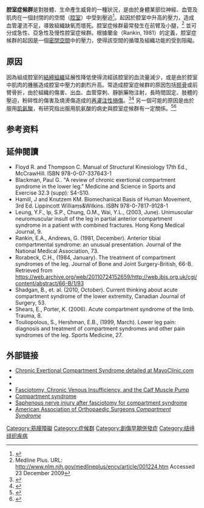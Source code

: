 {{medical}}
{{Infobox Disease |
  Name           = 腔室症候群 |
  Image          = Fasciotomy_leg.jpg |
  Caption        = 小腿施行肌膜切開術，並覆蓋著植皮的樣子。 |
  DiseasesDB     = 3028 |
  ICD10          = {{ICD10|M|62|2|m|60}}, {{ICD10|T|79|6|t|79}} |
  ICD9           = {{ICD9|729.7}}, {{ICD9|958.9}} |
  ICDO           = |
  OMIM           = |
  MedlinePlus    = 001224 |
  eMedicineSubj  = emerg |
  eMedicineTopic = 739 |
  MeshID = D003161 |
}}

'''腔室症候群'''是對肢體、生命產生威脅的一種狀況，是由於身體某部位神經、血管及肌肉在一個封閉的的空間（[[腔室|腔室]]）中受到壓迫<ref>{{Cite web |url=http://emedicine.medscape.com/article/828456-overview |title=存档副本 |accessdate=2011-12-28 |archive-date=2011-09-04 |archive-url=https://web.archive.org/web/20110904084856/http://emedicine.medscape.com/article/828456-overview |dead-url=no }}</ref>。起因於腔室中升高的壓力，造成血管灌流不足，導致組織缺氧而壞死。腔室症候群最常發生在前臂及小腿，<ref>Medline Plus. URL: http://www.nlm.nih.gov/medlineplus/ency/article/001224.htm {{Wayback|url=http://www.nlm.nih.gov/medlineplus/ency/article/001224.htm |date=20160705120936 }} Accessed 23 December 2009</ref> 並可分成急性、亞急性及慢性腔室症候群。根據蘭金（Rankin, 1981）的定義，腔室症候群的起因是一個[[密閉空間|密閉空間]]中的壓力，使得該空間的循環及組織功能的受到阻礙。

==原因==
因為組成腔室的[[結締組織|結締組織]]延展性降低使得流經該腔室的血流量減少，或是由於腔室中肌肉的腫脹造成腔室中壓力的劇烈升高。常造成腔室症候群的原因包括[[脛骨|脛骨]]或前臂骨折，由於組織的傷害、出血、血管穿刺、靜脈藥物注射，長時間固定、肢體的壓迫，粉碎性的傷害及燒燙傷造成的[[再灌注性損傷|再灌注性損傷]]。<ref name="pmid18186372">{{cite journal |author=Konstantakos EK, Dalstrom DJ, Nelles ME, Laughlin RT, Prayson MJ |title=Diagnosis and management of extremity compartment syndromes: an orthopaedic perspective |journal=Am Surg |volume=73 |issue=12 |pages=1199–209 |pmid= 18186372|doi= |url=https://archive.org/details/sim_american-surgeon_2007-12_73_12/page/1199|accessdate= |date=December 2007}}</ref><ref name="pmid18382196">{{cite journal |author=Maerz L, Kaplan LJ |title=Abdominal compartment syndrome |journal=Crit. Care Med. |volume=36 |issue=4 Suppl |pages=S212–5 |pmid=18382196 |doi=10.1097/CCM.0b013e318168e333 |url=http://meta.wkhealth.com/pt/pt-core/template-journal/lwwgateway/media/landingpage.htm?doi=10.1097/CCM.0b013e318168e333 |accessdate= |date=April 2008 |archive-date=2018-10-01 |archive-url=https://web.archive.org/web/20181001161351/http://meta.wkhealth.com/pt/pt-core/template-journal/lwwgateway/media/landingpage.htm?doi=10.1097%2FCCM.0b013e318168e333 |dead-url=no }}</ref> 另一個可能的原因是由於服用[[肌氨酸|肌氨酸]]，有研究指出服用肌氨酸的病史與腔室症候群有一定關係。<ref name="pmid12937429">{{cite journal |author=Potteiger JA, Carper MJ, Randall JC, Magee LJ, Jacobsen DJ, Hulver MW |title=Changes in Lower Leg Anterior Compartment Pressure Before, During, and After Creatine Supplementation |journal=J Athl Train |volume=37 |issue=2 |pages=157–163 |pmid=12937429 |pmc=164339 |doi= |url=http://www.nata.org/jat/readers/archives/36.1/i1062-6050-036-01-0085.pdf |accessdate= |format=PDF |date=June 2002 |deadurl=yes |archiveurl=https://web.archive.org/web/20081217045533/http://www.nata.org/jat/readers/archives/36.1/i1062-6050-036-01-0085.pdf |archivedate=2008-12-17 }}</ref><ref name="pmid16619092">{{cite journal |author=Hile AM, Anderson JM, Fiala KA, Stevenson JH, Casa DJ, Maresh CM |title=Creatine supplementation and anterior compartment pressure during exercise in the heat in dehydrated men |journal=J Athl Train |volume=41 |issue=1 |pages=30–5 |year=2006 |pmid= 16619092|pmc= 1421498|doi= |url=https://archive.org/details/sim_journal-of-athletic-training_2006-03_41_1/page/30|accessdate= }}</ref>

==参考资料==
{{reflist|2}}

==延伸閱讀==
*Floyd R. and Thompson C. Manual of Structural Kinesiology 17th Ed., McCrawHill. ISBN 978-0-07-337643-1
*Blackman, Paul G.. "A review of chronic exertional compartment syndrome in the lower 	leg." Medicine and Science in Sports and Exercise 32.3 (supp): S4-S10.
*Hamill, J and Knutzem KM. Biomechanical Basis of Human Movement, 3rd Ed. Lippincott Williams&Wilkins. ISBN 978-0-7817-9128-1
*Leung, Y.F., Ip, S.P., Chung, O.M., Wai, Y.L., (2003, June). Unimuscular neuromuscular insult of the leg in partial anterior compartment syndrome in a patient with combined fractures. Hong Kong Medical Journal, 9.
*Rankin, E.A., Andrews, G. (1981, December). Anterior tibial compartmental syndrome: an unusual presentation. Journal of the National Medical Association, 73.
*Rorabeck, C.H., (1984, January). The treatment of compartment syndromes of the leg. Journal of Bone and Joint Surgery-British, 66-B. Retrieved from https://web.archive.org/web/20110724152659/http://web.jbjs.org.uk/cgi/content/abstract/66-B/1/93
*Shadgan, B., et. al. (2010, October). Current thinking about acute compartment syndrome of the lower extremity, Canadian Journal of Surgery, 53.
*Shears, E., Porter, K. (2006). Acute compartment syndrome of the limb. Trauma, 8.
*Touliopolous, S., Hershman, E.B., (1999, March). Lower leg pain: diagnosis and treatment of compartment syndromes and other pain syndromes of the leg. Sports Medicine, 27.

==外部链接==
* [http://www.mayoclinic.com/health/chronic-exertional-compartment-syndrome/DS00789/DSECTION=symptoms Chronic Exertional Compartment Syndrome detailed at MayoClinic.com]
* {{DukeOrtho|compartment_syndrome}}
* {{MerckHome|05|062|a}}
*[http://archsurg.ama-assn.org/cgi/content/abstract/133/12/1356/ Fasciotomy, Chronic Venous Insufficiency, and the Calf Muscle Pump] {{Wayback|url=http://archsurg.ama-assn.org/cgi/content/abstract/133/12/1356/ |date=20110928062502 }}
*[https://web.archive.org/web/20120303141029/http://www.sportsinjurybulletin.com/archive/compartment-syndrome.html Compartment syndrome]
*[http://bjsm.bmj.com/cgi/content/extract/37/6/541 Saphenous nerve injury after fasciotomy for compartment syndrome]
* [http://orthoinfo.aaos.org/fact/thr_report.cfm?thread_id=287&topcategory=General%20Information American Association of Orthopaedic Surgeons ''Compartment Syndrome'']
{{Myopathy}}
{{Certain early complications of trauma}}

{{DEFAULTSORT:Compartment Syndrome}}
[[Category:筋膜障礙|Category:筋膜障礙]]
[[Category:症候群|Category:症候群]]
[[Category:創傷早期併發症|Category:創傷早期併發症]]
[[Category:结缔组织疾病|Category:结缔组织疾病]]